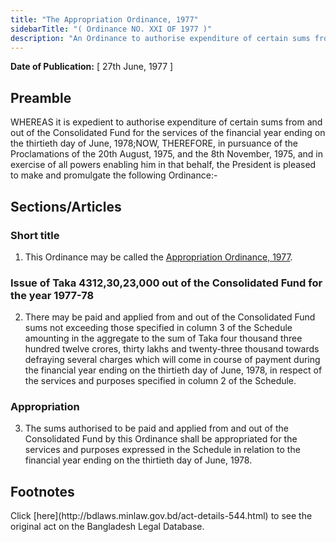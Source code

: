 ```yaml
---
title: "The Appropriation Ordinance, 1977"
sidebarTitle: "( Ordinance NO. XXI OF 1977 )"
description: "An Ordinance to authorise expenditure of certain sums from and out of the Consolidated Fund for the services of the financial year ending on the thirtieth day of June, 1978."
---
```


**Date of Publication:** [ 27th June, 1977 ]

## Preamble

WHEREAS it is expedient to authorise expenditure of certain sums from and out of the Consolidated Fund for the services of the financial year ending on the thirtieth day of June, 1978;NOW, THEREFORE, in pursuance of the Proclamations of the 20th August, 1975, and the 8th November, 1975, and in exercise of all powers enabling him in that behalf, the President is pleased to make and promulgate the following Ordinance:-

## Sections/Articles

### Short title

1. This Ordinance may be called the [Appropriation Ordinance, 1977](/laws/act-544 "Appropriation Ordinance, 1977").

### Issue of Taka 4312,30,23,000 out of the Consolidated Fund for the year 1977-78

2. There may be paid and applied from and out of the Consolidated Fund sums not exceeding those specified in column 3 of the Schedule amounting in the aggregate to the sum of Taka four thousand three hundred twelve crores, thirty lakhs and twenty-three thousand towards defraying several charges which will come in course of payment during the financial year ending on the thirtieth day of June, 1978, in respect of the services and purposes specified in column 2 of the Schedule.

### Appropriation

3. The sums authorised to be paid and applied from and out of the Consolidated Fund by this Ordinance shall be appropriated for the services and purposes expressed in the Schedule in relation to the financial year ending on the thirtieth day of June, 1978.

## Footnotes

<Note>
  Click [here](http://bdlaws.minlaw.gov.bd/act-details-544.html) to see the original act on the Bangladesh Legal Database.
</Note>
